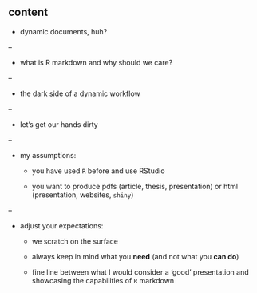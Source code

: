 ## content

- dynamic documents, huh?

--

- what is R markdown and why should we care?

--

- the dark side of a dynamic workflow

--

- let's get our hands dirty

--

- my assumptions:
  
  - you have used `R` before and use RStudio 
  
  - you want to produce pdfs (article, thesis, presentation) or html (presentation, websites, `shiny`)
  
--

- adjust your expectations:
  
  - we scratch on the surface
  
  - always keep in mind what you **need** (and not what you **can do**)

  - fine line between what I would consider a 'good' presentation and showcasing the capabilities of `R` markdown
